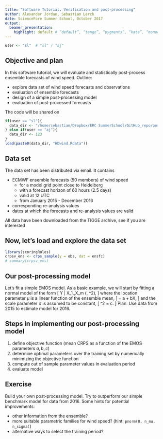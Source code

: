 ```yaml
---
title: "Software Tutorial: Verification and post-processing"
author: Alexander Jordan, Sebastian Lerch
date: ScienceFore Summer School, October 2017
output:
  beamer_presentation:
    highlight: default # “default”, “tango”, “pygments”, “kate”, “monochrome”, “espresso”, “zenburn”, and “haddock” 
---
```


```r
user <- "sl"  # "sl" / "aj"
```

## Objective and plan

In this software tutorial, we will evaluate and statistically post-process ensemble forecasts of wind speed. \pause Outline:

- explore data set of wind speed forecasts and observations
- evaluation of ensemble forecasts
- design of a simple post-processing model
- evaluation of post-processed forecasts

\bigbreak\pause
\textit{Please feel free to code along with us, possibly in groups. Interrupt us at any time if you have any questions.}

\bigbreak
The code will be shared on \url{https://github.com/slerch/sfss}

```r
if(user == "sl"){
  data_dir <- "/home/sebastian/Dropbox/ERC SummerSchool/GitHub_repo/postproc_example/data/new/"
} else if(user == "aj"){
  data_dir <- 123
}
load(paste0(data_dir, "HDwind.Rdata"))
```


## Data set \texttt{HDwind.Rdata}

The data set has been distributed via email. It contains

- ECMWF ensemble forecasts (50 members) of wind speed 
    - for a model grid point close to Heidelberg
    - with a forecast horizon of 60 hours (2.5 days)
    - valid at 12 UTC
    - from January 2015 - December 2016
- corresponding re-analysis values
- dates at which the forecasts and re-analysis values are valid

\pause
\small
All data have been downloaded from the TIGGE archive, see \url{https://github.com/slerch/sfss/tree/master/postproc_example/data_preprocessing} if you are interested


## Now, let's load and explore the data set

```r
library(scoringRules)
crpsv_ens <- crps_sample(y = obs, dat = ensfc)
# summary(crpsv_ens)
```

## Our post-processing model

Let's fit a simple EMOS model. As a basic example, we will start by fitting a normal model of the form
\[
Y | X_1,\dots,X_m \sim \mathcal{N}(\mu, \sigma^2),
\]
\pause
where the location parameter $\mu$ is a linear function of the ensemble mean,
\[
\mu = a + b\bar X,
\]
\pause 
and the scale parameter $\sigma$ is assumed to be constant,
\[
\sigma^2 = c.
\]
Plan: Use data from 2015 to estimate model for 2016.

## Steps in implementing our post-processing model

1. define objective function (mean CRPS as a function of the EMOS parameters $a,b,c$)
2. determine optimal parameters over the training set by numerically minimizing the objective function
3. compute out of sample parameter values in evaluation period
4. evaluate model


## Exercise

Build your own post-processing model. Try to outperform our simple benchmark model for data from 2016.
\bigbreak
\pause
Some hints for potential improvements:

- other information from the ensemble?
- more suitable parametric families for wind speed? (hint: `pnorm(0, n_mu, n_sigma)`)
- alternative ways to select the training period?
